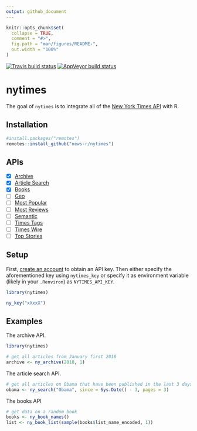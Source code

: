 ```yaml
---
output: github_document
---
```


<!-- README.md is generated from README.Rmd. Please edit that file -->

```r
knitr::opts_chunk$set(
  collapse = TRUE,
  comment = "#>",
  fig.path = "man/figures/README-",
  out.width = "100%"
)
```

<!-- badges: start -->
[![Travis build status](https://travis-ci.org/news-r/nytimes.svg?branch=master)](https://travis-ci.org/news-r/nytimes)
[![AppVeyor build status](https://ci.appveyor.com/api/projects/status/github/news-r/nytimes?branch=master&svg=true)](https://ci.appveyor.com/project/news-r/nytimes)
<!-- badges: end -->

# nytimes

The goal of `nytimes` is to integrate all of the [New York Times API](https://developer.nytimes.com) with R.

## Installation

``` r
#install.packages("remotes")
remotes::install_github("news-r/nytimes")
```

## APIs

- [x] [Archive](https://developer.nytimes.com/docs/archive-product/1/overview) 
- [x] [Article Search](https://developer.nytimes.com/docs/articlesearch-product/1/overview)
- [x] [Books](https://developer.nytimes.com/docs/books-product/1/overview)
- [ ] [Geo](https://developer.nytimes.com/docs/geo-product/1/overview)
- [ ] [Most Popular](https://developer.nytimes.com/docs/most-popular-product/1/overview)
- [ ] [Most Reviews](https://developer.nytimes.com/docs/movie-reviews-api/1/overview)
- [ ] [Semantic](https://developer.nytimes.com/docs/semantic-api-product/1/overview)
- [ ] [Times Tags](https://developer.nytimes.com/docs/timestags-product/1/overview)
- [ ] [Times Wire](https://developer.nytimes.com/docs/timeswire-product/1/overview)
- [ ] [Top Stories](https://developer.nytimes.com/docs/top-stories-product/1/overview)

## Setup

First, [create an account](https://developer.nytimes.com) to obtain an API key. Then either specify the aforementioned key using `nytimes_key` or specify it as environment variable (likely in your `.Renviron`) as `NYTIMES_API_KEY`.

```r
library(nytimes)

ny_key("xXxxX")
```

## Examples

The archive API.

```r
library(nytimes)

# get all articles from January first 2018
archive <- ny_archive(2018, 1)
```

The article search API.

```r
# get all articles on Obama that have been published in the last 3 days, get three pages of results
obama <- ny_search("Obama", since = Sys.Date() - 3, pages = 3)
```

The books API

```r
# get data on a random book
books <- ny_book_names()
list <- ny_book_list(sample(books$list_name_encoded, 1))
```